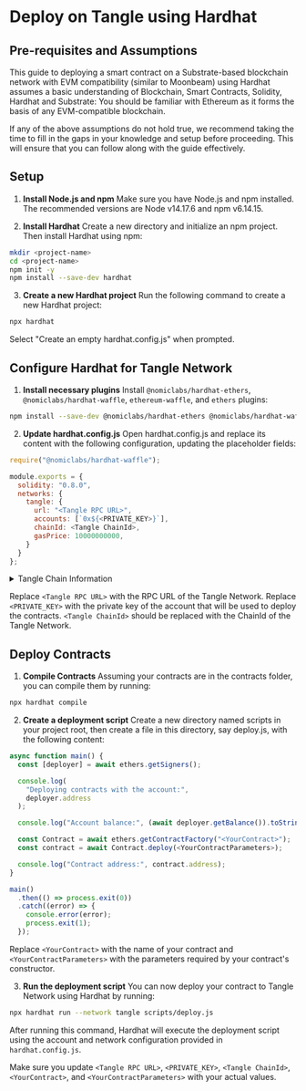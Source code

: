 # Deploy on Tangle using Hardhat

## Pre-requisites and Assumptions

This guide to deploying a smart contract on a Substrate-based blockchain network with EVM compatibility (similar to Moonbeam) using Hardhat assumes a basic understanding of Blockchain, Smart Contracts, Solidity, Hardhat and Substrate: You should be familiar with Ethereum as it forms the basis of any EVM-compatible blockchain.

If any of the above assumptions do not hold true, we recommend taking the time to fill in the gaps in your knowledge and setup before proceeding. This will ensure that you can follow along with the guide effectively.

## Setup

1. **Install Node.js and npm**
   Make sure you have Node.js and npm installed. The recommended versions are Node v14.17.6 and npm v6.14.15.

2. **Install Hardhat**
   Create a new directory and initialize an npm project. Then install Hardhat using npm:

```bash
mkdir <project-name>
cd <project-name>
npm init -y
npm install --save-dev hardhat
```

3. **Create a new Hardhat project**
   Run the following command to create a new Hardhat project:

```bash
npx hardhat
```

Select "Create an empty hardhat.config.js" when prompted.

## Configure Hardhat for Tangle Network

1. **Install necessary plugins**
   Install `@nomiclabs/hardhat-ethers`, `@nomiclabs/hardhat-waffle`, `ethereum-waffle`, and `ethers` plugins:

```bash
npm install --save-dev @nomiclabs/hardhat-ethers @nomiclabs/hardhat-waffle ethereum-waffle ethers
```

2. **Update hardhat.config.js**
   Open hardhat.config.js and replace its content with the following configuration, updating the placeholder fields:

```javascript
require("@nomiclabs/hardhat-waffle");

module.exports = {
  solidity: "0.8.0",
  networks: {
    tangle: {
      url: "<Tangle RPC URL>",
      accounts: [`0x${<PRIVATE_KEY>}`],
      chainId: <Tangle ChainId>,
      gasPrice: 10000000000,
    }
  }
};
```

<details>
<summary>Tangle Chain Information</summary>
You can view the latest details on networks, chainIDs, RPC URLs on the [Network Information and Configurations](/docs/network-information-configuration/) page.
</details>

Replace `<Tangle RPC URL>` with the RPC URL of the Tangle Network. Replace `<PRIVATE_KEY>` with the private key of the account that will be used to deploy the contracts. `<Tangle ChainId>` should be replaced with the ChainId of the Tangle Network.

## Deploy Contracts

1. **Compile Contracts**
   Assuming your contracts are in the contracts folder, you can compile them by running:

```bash
npx hardhat compile
```

2. **Create a deployment script**
   Create a new directory named scripts in your project root, then create a file in this directory, say deploy.js, with the following content:

```javascript
async function main() {
  const [deployer] = await ethers.getSigners();

  console.log(
    "Deploying contracts with the account:",
    deployer.address
  );

  console.log("Account balance:", (await deployer.getBalance()).toString());

  const Contract = await ethers.getContractFactory("<YourContract>");
  const contract = await Contract.deploy(<YourContractParameters>);

  console.log("Contract address:", contract.address);
}

main()
  .then(() => process.exit(0))
  .catch((error) => {
    console.error(error);
    process.exit(1);
  });
```

Replace `<YourContract>` with the name of your contract and `<YourContractParameters>` with the parameters required by your contract's constructor.

3. **Run the deployment script**
   You can now deploy your contract to Tangle Network using Hardhat by running:

```bash
npx hardhat run --network tangle scripts/deploy.js
```

After running this command, Hardhat will execute the deployment script using the account and network configuration provided in `hardhat.config.js`.

Make sure you update `<Tangle RPC URL>`, `<PRIVATE_KEY>`, `<Tangle ChainId>`, `<YourContract>`, and `<YourContractParameters>` with your actual values.

